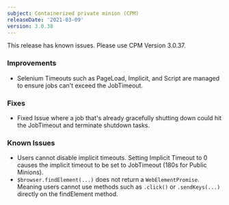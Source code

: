 ```yaml
---
subject: Containerized private minion (CPM)
releaseDate: '2021-03-09'
version: 3.0.38
---
```


<Callout variant="caution">
  This release has known issues. Please use CPM Version 3.0.37.
</Callout>

### Improvements

* Selenium Timeouts such as PageLoad, Implicit, and Script are managed to ensure jobs can't exceed the JobTimeout.

### Fixes

* Fixed Issue where a job that's already gracefully shutting down could hit the JobTimeout and terminate shutdown tasks.

### Known Issues

* Users cannot disable implicit timeouts. Setting Implicit Timeout to 0 causes the implicit timeout to be set to JobTimeout (180s for Public Minions).
* `$browser.findElement(...)` does not return a `WebElementPromise`. Meaning users cannot use methods such as `.click()` or `.sendKeys(...)` directly on the findElement method.

